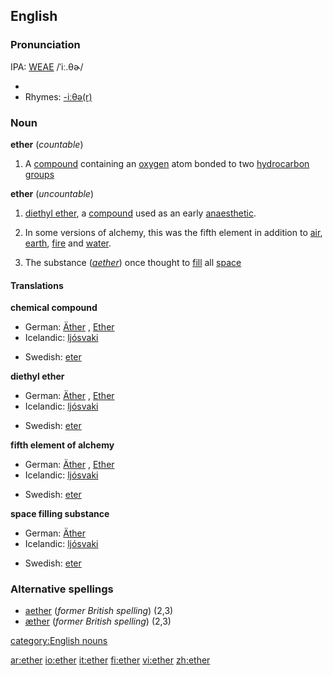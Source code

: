 {{see|Ether}}
==English==
===Pronunciation===
IPA: [[WEAE]] /ˈiː.θɚ/
*{{audio|en-us-ether.ogg|Audio (US)}}
*Rhymes: [[Rhymes:English:-iːθə(r)|-iːθə(r)]]

===Noun===
{{wikipedia}}
'''ether''' (''countable'')
#{{chemistry}} A [[compound]] containing an [[oxygen]] atom bonded to two [[hydrocarbon]] [[group]]s
'''ether''' (''uncountable'')
#{{chemistry}} [[diethyl ether]], a [[compound]] used as an early [[anaesthetic]].
#{{alchemy}} In some versions of alchemy, this was the fifth element in addition to [[air]], [[earth]], [[fire]] and [[water]].
#The substance (''[[aether]]'') once thought to [[fill]] all [[space]]

====Translations====
'''chemical compound'''
{{top}}
*German: [[Äther]] {{m}}, [[Ether]] {{m}}
*Icelandic: [[ljósvaki]] {{m}}
{{mid}}
*Swedish: [[eter]] {{c}}
{{bottom}}

'''diethyl ether'''
{{top}}
*German: [[Äther]] {{m}}, [[Ether]] {{m}}
*Icelandic: [[ljósvaki]] {{m}}
{{mid}}
*Swedish: [[eter]] {{c}}
{{bottom}}

'''fifth element of alchemy'''
{{top}}
*German: [[Äther]] {{m}}, [[Ether]] {{m}}
*Icelandic: [[ljósvaki]] {{m}}
{{mid}}
*Swedish: [[eter]] {{c}}
{{bottom}}

'''space filling substance'''
{{top}}
*German: [[Äther]] {{m}}
*Icelandic: [[ljósvaki]] {{m}}
{{mid}}
*Swedish: [[eter]] {{c}}
{{bottom}}

===Alternative spellings===
*[[aether]] (''former British spelling'') (2,3)
*[[æther]] (''former British spelling'') (2,3)

[[category:English nouns]]

[[ar:ether]]
[[io:ether]]
[[it:ether]]
[[fi:ether]]
[[vi:ether]]
[[zh:ether]]